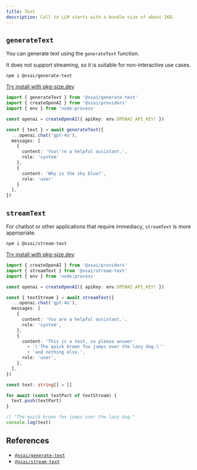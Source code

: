 ```yaml
---
title: Text
description: Call to LLM starts with a bundle size of about 1KB.
---
```


## `generateText`

You can generate text using the `generateText` function.

It does not support streaming, so it is suitable for non-interactive use cases.

```package-install
npm i @xsai/generate-text
```

[Try install with pkg-size.dev](https://pkg-size.dev/@xsai/generate-text)

```ts twoslash
import { generateText } from '@xsai/generate-text'
import { createOpenAI } from '@xsai/providers'
import { env } from 'node:process'

const openai = createOpenAI({ apiKey: env.OPENAI_API_KEY! })

const { text } = await generateText({
  ...openai.chat('gpt-4o'),
  messages: [
    {
      content: 'You\'re a helpful assistant.',
      role: 'system'
    },
    {
      content: 'Why is the sky blue?',
      role: 'user'
    }
  ],
})
```

## `streamText`

For chatbot or other applications that require immediacy, `streamText` is more appropriate.

```package-install
npm i @xsai/stream-text
```

[Try install with pkg-size.dev](https://pkg-size.dev/@xsai/stream-text)

```ts twoslash
import { createOpenAI } from '@xsai/providers'
import { streamText } from '@xsai/stream-text'
import { env } from 'node:process'

const openai = createOpenAI({ apiKey: env.OPENAI_API_KEY! })

const { textStream } = await streamText({
  ...openai.chat('gpt-4o'),
  messages: [
    {
      content: 'You are a helpful assistant.',
      role: 'system',
    },
    {
      content: 'This is a test, so please answer'
        + '\'The quick brown fox jumps over the lazy dog.\''
        + 'and nothing else.',
      role: 'user',
    },
  ],
})

const text: string[] = []

for await (const textPart of textStream) {
  text.push(textPart)
}

// "The quick brown fox jumps over the lazy dog."
console.log(text)
```

## References

- [`@xsai/generate-text`](../../references/generate-text)
- [`@xsai/stream-text`](../../references/stream-text)